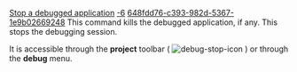 [[Property:title|Stop a debugged application]]
[[Property:weight|-6]]
[[Property:uuid|648fdd76-c393-982d-5367-1e9b02669248]]
This command kills the debugged application, if any. This stops the debugging session.

It is accessible through the '''project''' toolbar (  [[Image:debug-stop-icon]]  ) or through the '''debug''' menu. 

{{seealso| [[Eiffel Debugger Execution: Introduction|Execution commands]]  }}





